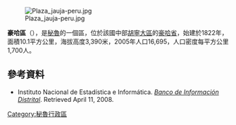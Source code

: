 [[Image:Plaza_jauja-peru.jpg|right]]

'''豪哈區'''（{{lang-es|Distrito de Jauja}}），是[[秘魯|秘魯]]的一個區，位於該國中部[[胡寧大區|胡寧大區]]的[[豪哈省|豪哈省]]，始建於1822年，面積10.1平方公里，海拔高度3,390米，2005年人口16,695，人口密度每平方公里1,700人。

==參考資料==
*{{es icon}} Instituto Nacional de Estadística e Informática. ''[https://web.archive.org/web/20080423164200/http://desa.inei.gob.pe/mapas/bid/ Banco de Información Distrital]''. Retrieved April 11, 2008.

{{Peru-geo-stub}}
[[Category:秘魯行政區|Category:秘魯行政區]]